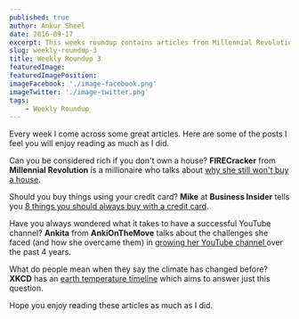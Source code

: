 ```yaml
---
published: true
author: Ankur Sheel
date: 2016-09-17
excerpt: This weeks roundup contains articles from Millennial Revolution, Business Insider, AnkiOnTheMove and XKCD. Hope you enjoy reading these articles as much as I did.
slug: weekly-roundup-3
title: Weekly Roundup 3
featuredImage:
featuredImagePosition:
imageFacebook: './image-facebook.png'
imageTwitter: './image-twitter.png'
tags:
    - Weekly Roundup
---
```


Every week I come across some great articles. Here are some of the posts I feel you will enjoy reading as much as I did.

Can you be considered rich if you don't own a house? **FIRECracker** from **Millennial Revolution** is a millionaire who talks about [why she still won't buy a house](http://www.millennial-revolution.com/rent/disowned-millionaire-still-wont-buy-house/).

Should you buy things using your credit card? **Mike** at **Business Insider** tells you [8 things you should always buy with a credit card](http://www.businessinsider.com.au/things-you-should-always-buy-with-a-credit-card-2016-8).

Have you always wondered what it takes to have a successful YouTube channel? **Ankita** from **AnkiOnTheMove** talks about the challenges she faced (and how she overcame them) in [growing her YouTube channel ](https://www.linkedin.com/pulse/how-i-started-grew-my-youtube-channel-ankita-sinha)over the past 4 years.

What do people mean when they say the climate has changed before? **XKCD** has an [earth temperature timeline](http://xkcd.com/1732/) which aims to answer just this question.

Hope you enjoy reading these articles as much as I did.
